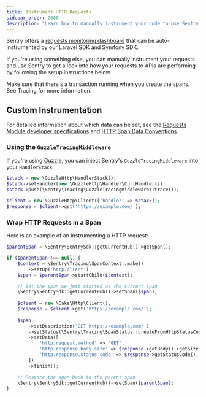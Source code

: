 ```yaml
---
title: Instrument HTTP Requests
sidebar_order: 2000
description: "Learn how to manually instrument your code to use Sentry's Requests module."
---
```

Sentry offers a [requests monitoring dashboard](https://sentry.io/orgredirect/organizations/:orgslug/insights/http/) that can be auto-instrumented by our <PlatformLink to="/guides/laravel/">Laravel SDK</PlatformLink> and <PlatformLink to="/guides/symfony/">Symfony SDK</PlatformLink>.

If you're using something else, you can manually instrument your requests and use Sentry to get a look into how your requests to APIs are performing by following the setup instructions below.

Make sure that there's a transaction running when you create the spans. See <PlatformLink to="/tracing/">Tracing</PlatformLink> for more information.

## Custom Instrumentation

For detailed information about which data can be set, see the [Requests Module developer specifications](https://develop.sentry.dev/sdk/performance/modules/requests/) and [HTTP Span Data Conventions](https://develop.sentry.dev/sdk/performance/span-data-conventions/#http).

### Using the `GuzzleTracingMiddleware`

If you're using [Guzzle](https://github.com/guzzle/guzzle), you can inject Sentry's `GuzzleTracingMiddleware` into your `HandlerStack`.

```php
$stack = new \GuzzleHttp\HandlerStack();
$stack->setHandler(new \GuzzleHttp\Handler\CurlHandler());
$stack->push(\Sentry\Tracing\GuzzleTracingMiddleware::trace());

$client = new \GuzzleHttp\Client(['handler' => $stack]);
$response = $client->get('https://example.com/');
```

### Wrap HTTP Requests in a Span

Here is an example of an instrumenting a HTTP request:

```php
$parentSpan = \Sentry\SentrySdk::getCurrentHub()->getSpan();

if ($parentSpan !== null) {
    $context = \Sentry\Tracing\SpanContext::make()
        ->setOp('http.client');
    $span = $parentSpan->startChild($context);

    // Set the span we just started as the current span
    \Sentry\SentrySdk::getCurrentHub()->setSpan($span);
    
    $client = new \Cake\Http\Client();
    $response = $client->get('https://example.com/');
    
    $span
        ->setDescription('GET https://example.com/')
        ->setStatus(\Sentry\Tracing\SpanStatus::createFromHttpStatusCode($response->getStatusCode()))
        ->setData([
            'http.request.method' => 'GET',
            'http.response.body.size' => $response->getBody()->getSize(),
            'http.response.status_code' => $response->getStatusCode(),
        ])
        ->finish();

    // Restore the span back to the parent span
    \Sentry\SentrySdk::getCurrentHub()->setSpan($parentSpan);
}
```
